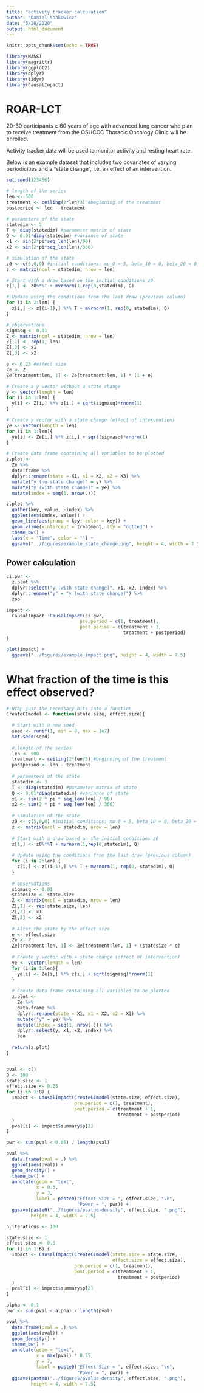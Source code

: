 ```yaml
---
title: "activity tracker calculation"
author: "Daniel Spakowicz"
date: "5/28/2020"
output: html_document
---
```


```r
knitr::opts_chunk$set(echo = TRUE)

library(MASS)
library(magrittr)
library(ggplot2)
library(dplyr)
library(tidyr)
library(CausalImpact)
```

# ROAR-LCT 

20-30 participants ≥ 60 years of age with advanced lung cancer who plan to receive treatment from the OSUCCC Thoracic Oncology Clinic will be enrolled.

Activity tracker data will be used to monitor activity and resting heart rate. 

Below is an example dataset that includes two covariates of varying periodicities and a "state change", i.e. an effect of an intervention.

```r
set.seed(123456)

# length of the series
len <- 500
treatment <- ceiling(2*len/3) #beginning of the treatment
postperiod <- len - treatment

# parameters of the state
statedim <- 3
T <- diag(statedim) #parameter matrix of state
Q <- 0.01*diag(statedim) #variance of state
x1 <- sin(2*pi*seq_len(len)/90)
x2 <- sin(2*pi*seq_len(len)/360)

# simulation of the state
z0 <- c(5,0,0) #initial conditions: mu_0 = 5, beta_10 = 0, beta_20 = 0
z <- matrix(ncol = statedim, nrow = len)

# Start with a draw based on the initial conditions z0
z[1,] <- z0%*%T + mvrnorm(1,rep(0,statedim), Q)

# Update using the conditions from the last draw (previous column)
for (i in 2:len) {
  z[i,] <- z[(i-1),] %*% T + mvrnorm(1, rep(0, statedim), Q)
}

# observations
sigmasq <- 0.01 
Z <- matrix(ncol = statedim, nrow = len) 
Z[,1] <- rep(1, len)
Z[,2] <- x1
Z[,3] <- x2

e <- 0.25 #effect size
Ze <- Z
Ze[treatment:len, 1] <- Ze[treatment:len, 1] * (1 + e)

# Create a y vector without a state change
y <- vector(length = len)
for (i in 1:len) {
  y[i] <- Z[i,] %*% z[i,] + sqrt(sigmasq)*rnorm(1)
}

# Create y vector with a state change (effect of intervention)
ye <- vector(length = len)
for (i in 1:len){
  ye[i] <- Ze[i,] %*% z[i,] + sqrt(sigmasq)*rnorm(1)
}

# Create data frame containing all variables to be plotted
z.plot <- 
  Ze %>%
  data.frame %>%
  dplyr::rename(state = X1, x1 = X2, x2 = X3) %>%
  mutate("y (no state change)" = y) %>%
  mutate("y (with state change)" = ye) %>%
  mutate(index = seq(1, nrow(.)))

z.plot %>%
  gather(key, value, -index) %>%
  ggplot(aes(index, value)) +
  geom_line(aes(group = key, color = key)) +
  geom_vline(xintercept = treatment, lty = "dotted") +
  theme_bw() +
  labs(x = "Time", color = "") +
  ggsave("../figures/example_state_change.png", height = 4, width = 7.5)
```

## Power calculation

```r
ci.pwr <- 
  z.plot %>%
  dplyr::select("y (with state change)", x1, x2, index) %>%
  dplyr::rename("y" = "y (with state change)") %>%
  zoo

impact <- 
  CausalImpact::CausalImpact(ci.pwr, 
                           pre.period = c(1, treatment), 
                           post.period = c(treatment + 1, 
                                           treatment + postperiod)
)

plot(impact) +
  ggsave("../figures/example_impact.png", height = 4, width = 7.5)
```

# What fraction of the time is this effect observed?

```r
# Wrap just the necessary bits into a function
CreateCImodel <- function(state.size, effect.size){
  
  # Start with a new seed
  seed <- runif(1, min = 0, max = 1e7)
  set.seed(seed)
  
  # length of the series
  len <- 500
  treatment <- ceiling(2*len/3) #beginning of the treatment
  postperiod <- len - treatment
  
  # parameters of the state
  statedim <- 3
  T <- diag(statedim) #parameter matrix of state
  Q <- 0.01*diag(statedim) #variance of state
  x1 <- sin(2 * pi * seq_len(len) / 90)
  x2 <- sin(2 * pi * seq_len(len) / 360)
  
  # simulation of the state
  z0 <- c(5,0,0) #initial conditions: mu_0 = 5, beta_10 = 0, beta_20 = 0
  z <- matrix(ncol = statedim, nrow = len)
  
  # Start with a draw based on the initial conditions z0
  z[1,] <- z0%*%T + mvrnorm(1,rep(0,statedim), Q)
  
  # Update using the conditions from the last draw (previous column)
  for (i in 2:len) {
    z[i,] <- z[(i-1),] %*% T + mvrnorm(1, rep(0, statedim), Q)
  }
  
  # observations
  sigmasq <- 0.01 
  statesize <- state.size
  Z <- matrix(ncol = statedim, nrow = len) 
  Z[,1] <- rep(state.size, len)
  Z[,2] <- x1
  Z[,3] <- x2
  
  # Alter the state by the effect size
  e <- effect.size
  Ze <- Z
  Ze[treatment:len, 1] <- Ze[treatment:len, 1] + (statesize * e)
  
  # Create y vector with a state change (effect of intervention)
  ye <- vector(length = len)
  for (i in 1:len){
    ye[i] <- Ze[i,] %*% z[i,] + sqrt(sigmasq)*rnorm(1)
  }
  
  # Create data frame containing all variables to be plotted
  z.plot <- 
    Ze %>%
    data.frame %>%
    dplyr::rename(state = X1, x1 = X2, x2 = X3) %>%
    mutate("y" = ye) %>%
    mutate(index = seq(1, nrow(.))) %>%
    dplyr::select(y, x1, x2, index) %>%
    zoo
  
  return(z.plot)
}


pval <- c()
B <- 100
state.size <- 1
effect.size <- 0.25
for (i in 1:B) {
  impact <- CausalImpact(CreateCImodel(state.size, effect.size), 
                         pre.period = c(1, treatment), 
                         post.period = c(treatment + 1, 
                                         treatment + postperiod)
  )
  pval[i] <- impact$summary$p[2]
}

pwr <- sum(pval < 0.05) / length(pval)

pval %>%
  data.frame(pval = .) %>%
  ggplot(aes(pval)) +
  geom_density() +
  theme_bw() +
  annotate(geom = "text", 
           x = 0.3, 
           y = 3,
           label = paste0("Effect Size = ", effect.size, "\n",
                          "Power = ", pwr)) +
  ggsave(paste0("../figures/pvalue-density", effect.size, ".png"),
         height = 4, width = 7.5)
```



```r
n.iterations <- 100

state.size <- 1
effect.size <- 0.5
for (i in 1:B) {
  impact <- CausalImpact(CreateCImodel(state.size = state.size,
                                       effect.size = effect.size), 
                         pre.period = c(1, treatment), 
                         post.period = c(treatment + 1, 
                                         treatment + postperiod)
  )
  pval[i] <- impact$summary$p[2]
}

alpha <- 0.1
pwr <- sum(pval < alpha) / length(pval)

pval %>%
  data.frame(pval = .) %>%
  ggplot(aes(pval)) +
  geom_density() +
  theme_bw() +
  annotate(geom = "text", 
           x = max(pval) * 0.75, 
           y = 7,
           label = paste0("Effect Size = ", effect.size, "\n",
                          "Power = ", pwr)) +
  ggsave(paste0("../figures/pvalue-density", effect.size, ".png"),
         height = 4, width = 7.5)
```

